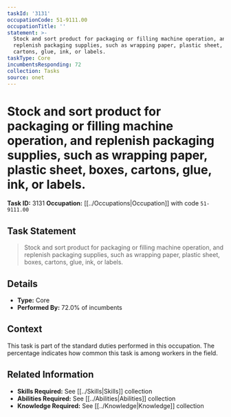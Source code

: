 ```yaml
---
taskId: '3131'
occupationCode: 51-9111.00
occupationTitle: ''
statement: >-
  Stock and sort product for packaging or filling machine operation, and
  replenish packaging supplies, such as wrapping paper, plastic sheet, boxes,
  cartons, glue, ink, or labels.
taskType: Core
incumbentsResponding: 72
collection: Tasks
source: onet
---
```

# Stock and sort product for packaging or filling machine operation, and replenish packaging supplies, such as wrapping paper, plastic sheet, boxes, cartons, glue, ink, or labels.

**Task ID:** 3131
**Occupation:** [[../Occupations|Occupation]] with code `51-9111.00`

## Task Statement

> Stock and sort product for packaging or filling machine operation, and replenish packaging supplies, such as wrapping paper, plastic sheet, boxes, cartons, glue, ink, or labels.

## Details

- **Type:** Core
- **Performed By:** 72.0% of incumbents

## Context

This task is part of the standard duties performed in this occupation. The percentage indicates how common this task is among workers in the field.

## Related Information

- **Skills Required:** See [[../Skills|Skills]] collection
- **Abilities Required:** See [[../Abilities|Abilities]] collection
- **Knowledge Required:** See [[../Knowledge|Knowledge]] collection
